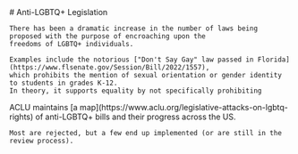 
<Flex>
  <Grow>
    # Anti-LGBTQ+ Legislation
    
    There has been a dramatic increase in the number of laws being proposed with the purpose of encroaching upon the
    freedoms of LGBTQ+ individuals.
    
    Examples include the notorious ["Don't Say Gay" law passed in Florida](https://www.flsenate.gov/Session/Bill/2022/1557),
    which prohibits the mention of sexual orientation or gender identity to students in grades K-12.
    In theory, it supports equality by not specifically prohibiting 
  </Grow>

  <Line/>

  <div>
    ACLU maintains [a map](https://www.aclu.org/legislative-attacks-on-lgbtq-rights)
    of anti-LGBTQ+  
    bills and their progress across the US.
    
    Most are rejected, but a few end up implemented (or are still in the review process).
  </div>
</Flex>
